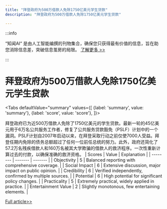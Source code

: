 ```yaml
---
title: "拜登政府为500万借款人免除1750亿美元学生贷款"
description: "拜登政府为500万借款人免除1750亿美元学生贷款"

---
```



:::info

“知闻AI“ 是由人工智能编撰的刊物集合，确保您只获得最有价值的信息，旨在助您消除信息差，突破信息茧房的局限。  [了解更多 >>](/)

:::

# 拜登政府为500万借款人免除1750亿美元学生贷款


<Tabs
	defaultValue="summary"
	values={[
	{label: 'summary', value: 'summary'},
	{label: 'score', value: 'score'},
]}>
<TabItem value="summary">


拜登政府已为近500万借款人免除了1750亿美元的学生贷款。最新一轮的45亿美元用于6万名公共服务工作者，修复了公共服务贷款豁免（PSLF）计划中的一个漏洞。PSLF计划自2007年启动以来，在拜登采取行动之前仅使7000人受益。拜登任期内免除的债务总额超过了任何一位前任总统的努力。此外，政府还简化了57.2万名残疾借款人和160万名被其大学欺骗的借款人的救济程序。一次性重新计算过去的付款，以确保准确的救济资格。
</TabItem>
<TabItem value="score">
	| Scores     | Value   | Explanation |
	| -------- | ------- | ------- |
	| Objectivity  | 5    | Balanced reporting with comprehensive coverage.    |
	| Social Impact | 6     | Extensive discussion, major impact on public opinion.    |
	| Credibility    | 6    | Verified independently, confirmed by multiple sources.    |
	| Potential    | 6    | High potential for significant policy changes.    |
	| Practicality    | 5    | Extremely practical, widely applied in practice.    |
	| Entertainment Value    | 2    | Slightly monotonous, few entertaining elements.    |
</TabItem>
</Tabs>

[Full article>>](https://news.slashdot.org/story/24/10/19/0226232/new-us-student-loan-forgiveness-brings-total-to-175-billion-for-5-million-people?utm_source=rss1.0mainlinkanon&utm_medium=feed)
